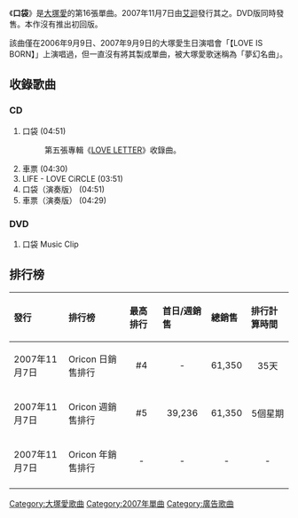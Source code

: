 {{Unreferenced|time=2019-11-23T23:49:55+00:00}}
{{Infobox Single
| Name        = 口袋<br><small>ポケット</small>
| Artist      = [[大塚愛|大塚愛]]
| Cover       = Pocketcover.jpg
| Released    = 2007年11月7日
| Recorded    = 
| Genre       = [[J-POP|J-POP]]
| Length      = 22分33秒
| Label       = [[avex_trax|avex trax]]
| Producer    = 
| Reviews     = 
| A-side         = 口袋
| B-side = 車票
| Writer         = [[大塚愛|愛]]
| from Album     = [[LOVE_LETTER_(大塚愛專輯)|LOVE LETTER]]
| Last single  = [[PEACH/HEART|-{zh-cn:桃子／心; zh-tw:PEACH/HEART;}-]]<br />（2007年）
| This single  = '''口袋'''<br />（2007年）
| Next single  = [[火箭帆布鞋/One_×_Time|火箭帆布鞋／One×Time]]<br />（2008年）
}}

《'''口袋'''》是[[大塚愛|大塚愛]]的第16張單曲。2007年11月7日由[[Avex_trax|艾迴]]發行其之。DVD版同時發售。本作沒有推出初回版。

該曲僅在2006年9月9日、2007年9月9日的大塚愛生日演唱會「【LOVE IS BORN】」上演唱過，但一直沒有將其製成單曲，被大塚愛歌迷稱為「夢幻名曲」。

== 收錄歌曲 ==
=== CD ===
#口袋 (04:51)
#:第五張專輯《[[LOVE_LETTER_(大塚愛專輯)|LOVE LETTER]]》收錄曲。
#車票 (04:30)
#LIFE - LOVE CiRCLE (03:51)  
#口袋（演奏版） (04:51)
#車票（演奏版） (04:29)
=== DVD ===
# 口袋 Music Clip

==排行榜==
{| class="wikitable" width="650px"
!align="left"|發行
!align="left"|排行榜
!align="left"|最高排行
!align="left"|首日/週銷售
!align="left"|總銷售
!align="left"|排行計算時間
|-
|align="left"|2007年11月7日
|align="left"|Oricon 日銷售排行
|align="center"|#4
|align="center"|-
|align="center"|61,350
|align="center"|35天
|-
|align="left"|2007年11月7日
|align="left"|Oricon 週銷售排行
|align="center"|#5
|align="center"|39,236 
|align="center"|61,350
|align="center"|5個星期
|-
|align="left"|2007年11月7日
|align="left"|Oricon 年銷售排行
|align="center"|-
|align="center"|-
|align="center"|-
|align="center"|-
|-
|}

{{single-stub}} 
{{大塚愛}}
{{DEFAULTSORT:Pocket}}
[[Category:大塚愛歌曲|Category:大塚愛歌曲]]
[[Category:2007年單曲|Category:2007年單曲]]
[[Category:廣告歌曲|Category:廣告歌曲]]